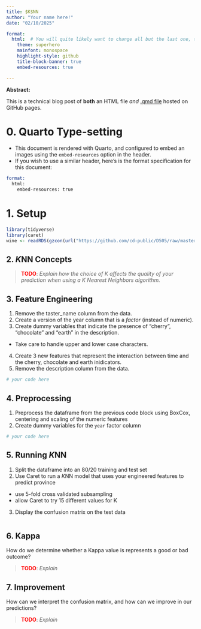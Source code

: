 ```yaml
---
title: $K$NN
author: "Your name here!"
date: "02/10/2025"

format: 
  html:  # You will quite likely want to change all but the last one, to taste
    theme: superhero  
    mainfont: monospace
    highlight-style: github
    title-block-banner: true
    embed-resources: true

---
```


**Abstract:**

This is a technical blog post of **both** an HTML file *and* [.qmd file](https://raw.githubusercontent.com/cd-public/D505/refs/heads/master/hws/src/knn.qmd) hosted on GitHub pages.

# 0. Quarto Type-setting

- This document is rendered with Quarto, and configured to embed an images using the `embed-resources` option in the header.
- If you wish to use a similar header, here's is the format specification for this document:

```email
format: 
  html:
    embed-resources: true
```

# 1. Setup

```r
library(tidyverse)
library(caret)
wine <- readRDS(gzcon(url("https://github.com/cd-public/D505/raw/master/dat/pinot.rds")))
```

## 2. $K$NN Concepts

> <span style="color:red;font-weight:bold">TODO</span>: *Explain how the choice of K affects the quality of your prediction when using a $K$ Nearest Neighbors algorithm.*

## 3. Feature Engineering

1. Remove the taster_name column from the data.
2. Create a version of the year column that is a *factor* (instead of numeric).
3. Create dummy variables that indicate the presence of "cherry", "chocolate" and "earth" in the description.
  - Take care to handle upper and lower case characters.
4. Create 3 new features that represent the interaction between time and the cherry, chocolate and earth inidicators.
5. Remove the description column from the data.

```r
# your code here
```
## 4. Preprocessing

1. Preprocess the dataframe from the previous code block using BoxCox, centering and scaling of the numeric features
2. Create dummy variables for the `year` factor column

```r
# your code here
```


## 5. Running $K$NN

1. Split the dataframe into an 80/20 training and test set
2. Use Caret to run a $K$NN model that uses your engineered features to predict province
  - use 5-fold cross validated subsampling 
  - allow Caret to try 15 different values for K
3. Display the confusion matrix on the test data


```r

```

## 6. Kappa

How do we determine whether a Kappa value is represents a good or bad outcome?

> <span style="color:red;font-weight:bold">TODO</span>: *Explain*

## 7. Improvement

How can we interpret the confusion matrix, and how can we improve in our predictions?

> <span style="color:red;font-weight:bold">TODO</span>: *Explain*